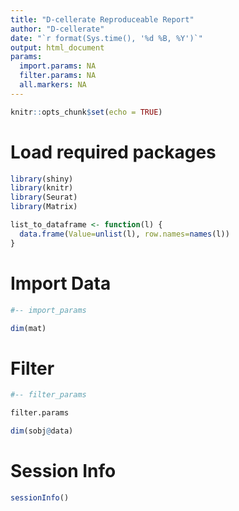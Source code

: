 ```yaml
---
title: "D-cellerate Reproduceable Report"
author: "D-cellerate"
date: "`r format(Sys.time(), '%d %B, %Y')`"
output: html_document
params:
  import.params: NA
  filter.params: NA
  all.markers: NA
---
```


```r
knitr::opts_chunk$set(echo = TRUE)
```

# Load required packages

```r
library(shiny)
library(knitr)
library(Seurat)
library(Matrix)
```

```r
list_to_dataframe <- function(l) {
  data.frame(Value=unlist(l), row.names=names(l))
}
```

# Import Data

```r
#-- import_params
```

<!-- import.fun -->

```r
dim(mat)
```

# Filter

```r
#-- filter_params
```

```r
filter.params
```

<!-- filter.fun -->

```r
dim(sobj@data)
```


# Session Info

```r
sessionInfo()
```


